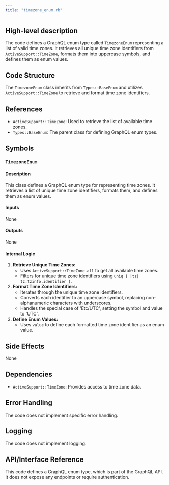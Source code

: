 ```yaml
---
title: "timezone_enum.rb"
---
```


## High-level description
The code defines a GraphQL enum type called `TimezoneEnum` representing a list of valid time zones. It retrieves all unique time zone identifiers from `ActiveSupport::TimeZone`, formats them into uppercase symbols, and defines them as enum values.

## Code Structure
The `TimezoneEnum` class inherits from `Types::BaseEnum` and utilizes `ActiveSupport::TimeZone` to retrieve and format time zone identifiers.

## References
- `ActiveSupport::TimeZone`: Used to retrieve the list of available time zones.
- `Types::BaseEnum`: The parent class for defining GraphQL enum types.

## Symbols

### `TimezoneEnum`
#### Description
This class defines a GraphQL enum type for representing time zones. It retrieves a list of unique time zone identifiers, formats them, and defines them as enum values.

#### Inputs
None

#### Outputs
None

#### Internal Logic
1. **Retrieve Unique Time Zones:**
   - Uses `ActiveSupport::TimeZone.all` to get all available time zones.
   - Filters for unique time zone identifiers using `uniq { |tz| tz.tzinfo.identifier }`.
2. **Format Time Zone Identifiers:**
   - Iterates through the unique time zone identifiers.
   - Converts each identifier to an uppercase symbol, replacing non-alphanumeric characters with underscores.
   - Handles the special case of 'Etc/UTC', setting the symbol and value to 'UTC'.
3. **Define Enum Values:**
   - Uses `value` to define each formatted time zone identifier as an enum value.

## Side Effects
None

## Dependencies
- `ActiveSupport::TimeZone`: Provides access to time zone data.

## Error Handling
The code does not implement specific error handling.

## Logging
The code does not implement logging.

## API/Interface Reference
This code defines a GraphQL enum type, which is part of the GraphQL API. It does not expose any endpoints or require authentication.
